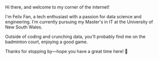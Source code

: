 Hi there, and welcome to my corner of the internet!

I'm Felix Fan, a tech enthusiast with a passion for data science and engineering. I'm currently pursuing my Master's in IT at the University of New South Wales.

Outside of coding and crunching data, you'll probably find me on the badminton court, enjoying a good game.

Thanks for stopping by—hope you have a great time here! 🚀